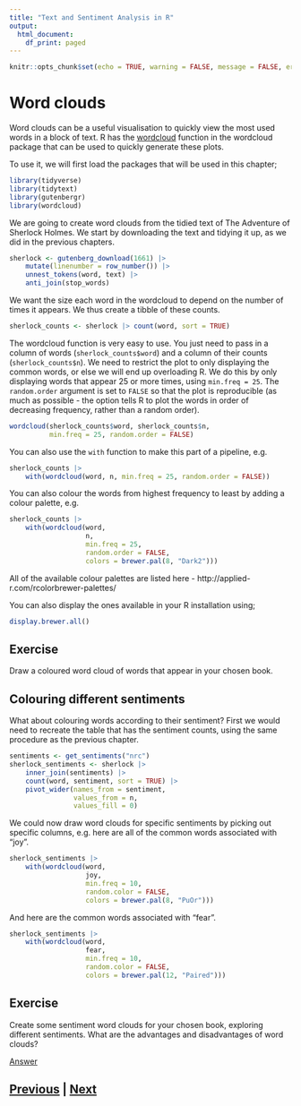 ```yaml
---
title: "Text and Sentiment Analysis in R"
output:
  html_document:
    df_print: paged
---
```


```r
knitr::opts_chunk$set(echo = TRUE, warning = FALSE, message = FALSE, error = FALSE)
```

# Word clouds

Word clouds can be a useful visualisation to quickly view the most used
words in a block of text. R has the [wordcloud](https://www.rdocumentation.org/packages/wordcloud/versions/2.6/topics/wordcloud)
function in the wordcloud package that can be used to quickly generate
these plots.

To use it, we will first load the packages that will be used in this
chapter;

```r
library(tidyverse)
library(tidytext)
library(gutenbergr)
library(wordcloud)
```

We are going to create word clouds from the tidied text of
The Adventure of Sherlock Holmes. We start by downloading the text
and tidying it up, as we did in the previous chapters.

```r
sherlock <- gutenberg_download(1661) |>
    mutate(linenumber = row_number()) |>
    unnest_tokens(word, text) |>
    anti_join(stop_words)
```

We want the size each word in the wordcloud to depend on the number
of times it appears. We thus create a tibble of these counts.

```r
sherlock_counts <- sherlock |> count(word, sort = TRUE)
```

The wordcloud function is very easy to use. You just need to pass in a 
column of words (`sherlock_counts$word`) and a column of their
counts (`sherlock_counts$n`). We need to restrict the plot to only
displaying the common words, or else we will end up overloading R. We
do this by only displaying words that appear 25 or more times, using
`min.freq = 25`. The `random.order` argument is set to `FALSE` so that
the plot is reproducible (as much as possible - the option tells R
to plot the words in order of decreasing frequency, rather than
a random order).

```r
wordcloud(sherlock_counts$word, sherlock_counts$n, 
          min.freq = 25, random.order = FALSE)
```

You can also use the `with` function to make this part of a pipeline, e.g.

```r
sherlock_counts |>
    with(wordcloud(word, n, min.freq = 25, random.order = FALSE))
```

You can also colour the words from highest frequency to least by adding
a colour palette, e.g.

```r
sherlock_counts |>
    with(wordcloud(word, 
                   n,
                   min.freq = 25,
                   random.order = FALSE,
                   colors = brewer.pal(8, "Dark2")))
```

All of the available colour palettes are listed here - http://applied-r.com/rcolorbrewer-palettes/

You can also display the ones available in your R installation using;

```r
display.brewer.all()
```

## Exercise

Draw a coloured word cloud of words that appear in your chosen book.

## Colouring different sentiments

What about colouring words according to their sentiment? 
First we would need to recreate the table that has the sentiment counts,
using the same procedure as the previous chapter.

```r
sentiments <- get_sentiments("nrc")
sherlock_sentiments <- sherlock |>
    inner_join(sentiments) |>
    count(word, sentiment, sort = TRUE) |>
    pivot_wider(names_from = sentiment,
                values_from = n,
                values_fill = 0)
```

We could now draw word clouds for specific sentiments by picking out
specific columns, e.g. here are all of the common words associated with "joy".

```r
sherlock_sentiments |>
    with(wordcloud(word,
                   joy, 
                   min.freq = 10,
                   random.color = FALSE,
                   colors = brewer.pal(8, "PuOr")))
```

And here are the common words associated with "fear".

```r
sherlock_sentiments |>
    with(wordcloud(word,
                   fear, 
                   min.freq = 10,
                   random.color = FALSE,
                   colors = brewer.pal(12, "Paired")))
```

## Exercise

Create some sentiment word clouds for your chosen book, exploring
different sentiments. What are the advantages and disadvantages of word clouds?

[Answer](wordclouds_answer.html)

## [Previous](regexp.html) | [Next](ngrams.html)
